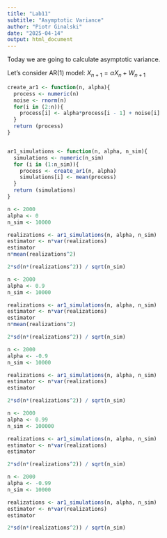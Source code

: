 ```yaml
---
title: "Lab11"
subtitle: "Asymptotic Variance"
author: "Piotr Ginalski"
date: "2025-04-14"
output: html_document
---
```


Today we are going to calculate asymptotic variance.

Let's consider AR(1) model: $X_{n+1} = \alpha X_n + W_{n+1}$

```r
create_ar1 <- function(n, alpha){
  process <- numeric(n)
  noise <- rnorm(n)
  for(i in (2:n)){
    process[i] <- alpha*process[i - 1] + noise[i]
  }
  return (process)
}


ar1_simulations <- function(n, alpha, n_sim){
  simulations <- numeric(n_sim)
  for (i in (1:n_sim)){
    process <- create_ar1(n, alpha)
    simulations[i] <- mean(process)
  }
  return (simulations)
}
```

```r
n <- 2000
alpha <- 0
n_sim <- 10000

realizations <- ar1_simulations(n, alpha, n_sim)
estimator <- n*var(realizations)
estimator
n*mean(realizations^2)

2*sd(n*(realizations^2)) / sqrt(n_sim)
```

```r
n <- 2000
alpha <- 0.9
n_sim <- 10000

realizations <- ar1_simulations(n, alpha, n_sim)
estimator <- n*var(realizations)
estimator
n*mean(realizations^2)

2*sd(n*(realizations^2)) / sqrt(n_sim)
```

```r
n <- 2000
alpha <- -0.9
n_sim <- 10000

realizations <- ar1_simulations(n, alpha, n_sim)
estimator <- n*var(realizations)
estimator

2*sd(n*(realizations^2)) / sqrt(n_sim)
```

```r
n <- 2000
alpha <- 0.99
n_sim <- 100000

realizations <- ar1_simulations(n, alpha, n_sim)
estimator <- n*var(realizations)
estimator

2*sd(n*(realizations^2)) / sqrt(n_sim)
```

```r
n <- 2000
alpha <- -0.99
n_sim <- 10000

realizations <- ar1_simulations(n, alpha, n_sim)
estimator <- n*var(realizations)
estimator

2*sd(n*(realizations^2)) / sqrt(n_sim)
```